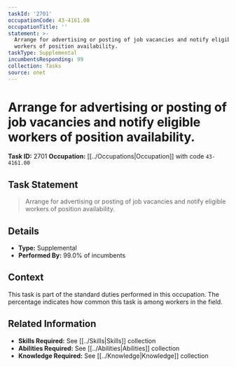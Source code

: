 ```yaml
---
taskId: '2701'
occupationCode: 43-4161.00
occupationTitle: ''
statement: >-
  Arrange for advertising or posting of job vacancies and notify eligible
  workers of position availability.
taskType: Supplemental
incumbentsResponding: 99
collection: Tasks
source: onet
---
```

# Arrange for advertising or posting of job vacancies and notify eligible workers of position availability.

**Task ID:** 2701
**Occupation:** [[../Occupations|Occupation]] with code `43-4161.00`

## Task Statement

> Arrange for advertising or posting of job vacancies and notify eligible workers of position availability.

## Details

- **Type:** Supplemental
- **Performed By:** 99.0% of incumbents

## Context

This task is part of the standard duties performed in this occupation. The percentage indicates how common this task is among workers in the field.

## Related Information

- **Skills Required:** See [[../Skills|Skills]] collection
- **Abilities Required:** See [[../Abilities|Abilities]] collection
- **Knowledge Required:** See [[../Knowledge|Knowledge]] collection
